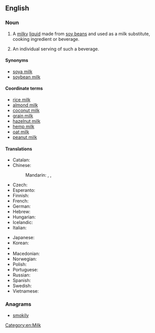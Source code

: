 ==English==
{{wikipedia}}

===Noun===
{{en-noun|head=[[soy]] [[milk]]|~}}

# {{context|uncountable|lang=en}} A [[milky]] [[liquid]] made from [[soy bean]]s and used as a milk substitute, cooking ingredient or beverage.
# {{context|countable|informal|lang=en}} An individual serving of such a beverage.

====Synonyms====
* [[soya milk]]
* [[soybean milk]]

====Coordinate terms====
* [[rice milk]]
* [[almond milk]]
* [[coconut milk]]
* [[grain milk]]
* [[hazelnut milk]]
* [[hemp milk]]
* [[oat milk]]
* [[peanut milk]]

====Translations====
{{trans-top|a beverage made from soy beans}}
* Catalan: {{t|ca|llet de soia|f}}
* Chinese:
*: Mandarin: {{t|cmn|豆漿|sc=Hani}}, {{t+|cmn|豆浆|tr=dòujiāng|sc=Hani}}, {{t+|cmn|豆奶|tr=dòunǎi|sc=Hani}}
* Czech: {{t|cs|sojové mléko|n}}
* Esperanto: {{t|eo|sojlakto}}
* Finnish: {{t+|fi|soijamaito}}
* French: {{t+|fr|lait de soja|m}}
* German: {{t|de|Sojamilch|f}}
* Hebrew: {{t|he|חלב סויה|tr=khalav soya}}
* Hungarian: {{t+|hu|szójatej}}
* Icelandic: {{t|is|sojamjólk|f}}
* Italian: {{t|it|latte di soia|m}}
{{trans-mid}}
* Japanese: {{t+|ja|豆乳|tr=とうにゅう, tōnyū}}
* Korean: {{t+|ko|두유|tr=duyu|sc=Kore}}
* {{trreq|lo}}
* Macedonian: {{t|mk|соино млеко|n|tr=sóino mléko}}
* Norwegian: {{t|no|soyamelk|m|f}}
* Polish: {{t+|pl|mleko sojowe|n}}
* Portuguese: {{t|pt|leite de soja|m}}
* Russian: {{t|ru|соевое молоко|n|tr=sójevoje molokó|sc=Cyrl}}
* Spanish: {{t|es|leche de soja|f}}
* Swedish: {{t+|sv|sojamjölk|c}}
* Vietnamese: {{t+|vi|sữa đậu nành}}
{{trans-bottom}}

===Anagrams===
* [[smokily#English|smokily]]

[[Category:en:Milk]]